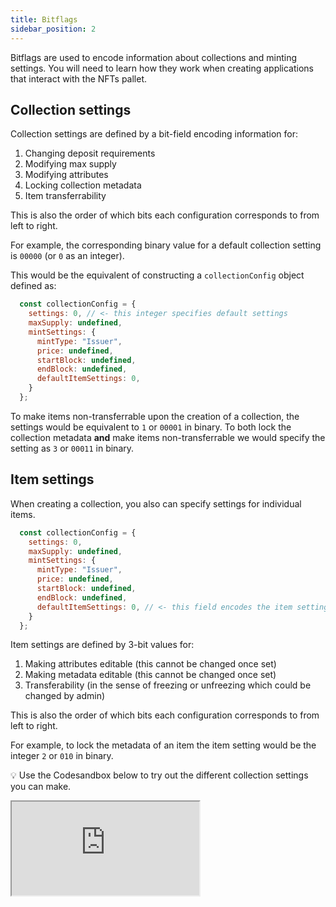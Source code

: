 ```yaml
---
title: Bitflags
sidebar_position: 2
---
```


Bitflags are used to encode information about collections and minting settings.
You will need to learn how they work when creating applications that interact with the NFTs pallet.

## Collection settings

Collection settings are defined by a bit-field encoding information for:

1. Changing deposit requirements
2. Modifying max supply
3. Modifying attributes
4. Locking collection metadata
5. Item transferrability 

This is also the order of which bits each configuration corresponds to from left to right.

For example, the corresponding binary value for a default collection setting is `00000` (or `0` as an integer). 

This would be the equivalent of constructing a `collectionConfig` object defined as:

```js
  const collectionConfig = {
    settings: 0, // <- this integer specifies default settings
    maxSupply: undefined,
    mintSettings: {
      mintType: "Issuer",
      price: undefined,
      startBlock: undefined,
      endBlock: undefined,
      defaultItemSettings: 0, 
    }
  };      
```

To make items non-transferrable upon the creation of a collection, the settings would be equivalent to `1` or `00001` in binary. To both lock the collection metadata **and** make items non-transferrable we would specify the setting as `3` or `00011` in binary.

## Item settings

When creating a collection, you also can specify settings for individual items.


```js
  const collectionConfig = {
    settings: 0, 
    maxSupply: undefined,
    mintSettings: {
      mintType: "Issuer",
      price: undefined,
      startBlock: undefined,
      endBlock: undefined,
      defaultItemSettings: 0, // <- this field encodes the item settings
    }
  };      
```

Item settings are defined by 3-bit values for:

1. Making attributes editable (this cannot be changed once set)
2. Making metadata editable (this cannot be changed once set)
3. Transferability (in the sense of freezing or unfreezing which could be changed by admin)

This is also the order of which bits each configuration corresponds to from left to right.

For example, to lock the metadata of an item the item setting would be the integer `2` or `010` in binary.

💡 Use the Codesandbox below to try out the different collection settings you can make.

<iframe src="https://codesandbox.io/embed/focused-sea-65l7rq?autoresize=1&fontsize=15&hidenavigation=1&theme=dark"
     style={{width: '100%', height: '800px', border: '1', overflow: 'hidden'}}
     title="focused-sea-65l7rq"
     allow="accelerometer; ambient-light-sensor; camera; encrypted-media; geolocation; gyroscope; hid; microphone; midi; payment; usb; vr; xr-spatial-tracking"
     sandbox="allow-forms allow-modals allow-popups allow-presentation allow-same-origin allow-scripts"
></iframe>